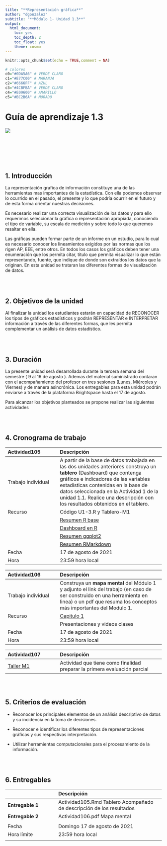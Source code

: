```yaml
---
title: "**Representación gráfica**"
author: "dgonzalez"
subtitle: "**Módulo 1- Unidad 1.3**" 
output:
  html_document:
    toc: yes
    toc_depth: 2
    toc_float: yes
    theme: cosmo
---
```


```r
knitr::opts_chunk$set(echo = TRUE,comment = NA)

# colores
c0="#0DA5A6" # VERDE CLARO
c1="#E77C00" # NARANJA
c2="#6666FF" # AZUL  
c3="#4CBFBA" # VERDE CLARO  
c4="#E09600" # AMARILLO  
c5="#BC2B6A" # MORADO  

```

# **Guía de aprendizaje 1.3**


![](img/baner1.png)

<br/><br/>

<br/><br/>

## **1. Introducción**

La representación grafica de información constituye una de las herramientas mas importantes de la estadística. Con ella podemos observar lo  ocurrido  en  el pasado, el  presente y lo que  podría ocurrir en el futuro y de esta forma orientar nuestras decisiones. 

Es necesario realizar una  correcta visualización de los datos y para ello requerimos seleccionar la gráfica o representación apropiada, conociendo el tipo de variable, su escala de medición y sobre todo lo que queremos resaltar en ella. 

Las gráficas pueden formar parte de un informe en un estudio, para lo cual es necesario conocer los lineamientos exigidos por las normas que los rigen AP, EEE, entre otros. En todos los casos los gráficos deben tener una  enumeración que los permita citar, titulo que permita visualizar lo que están  representando, fuente,  que indique de donde  son extraídos los datos que  la originan. En esta unidad se trataran las diferentes  formas de visualización de datos.

<br/><br/>

## **2. Objetivos de la unidad**

Al finalizar la unidad los estudiantes estarán  en  capacidad de  RECONOCER los  tipos de gráficos estadísticos y podrán REPRESENTAR e INTERPRETAR  información a  través  de las diferentes formas, que les permita complementar un  análisis de datos estadístico.

<br/><br/>

## **3. Duración**

La presente  unidad será desarrollada durante la  tercera semana del semestre ( 9 al 16 de agosto ). Ademas del material suministrado  contaran con el acompañamiento del profesor en tres sesiones (Lunes, Miércoles y Viernes) y de manera asincrónica. Los entregables para esta unidad podrán enviarse a través de la plataforma Brightspace hasta el  17 de agosto.

Para alcanzar los objetivos planteados se propone realizar las siguientes actividades

<br/><br/>

## **4. Cronograma de trabajo**


|Actividad105   | Descripción                    | 
|:--------------|:-----------------------------  |
|Trabajo individual | A partir de la base de datos trabajada en las dos unidades anteriores construya un **tablero** (Dashboard)  que contenga gráficos e indicadores de las variables estadísticas contenidas  en la base de datos seleccionada en la Actividad 1 de la unidad 1.1. Realice una descripción con los resultados obtenidos en el tablero. |
| Recurso       |  Código U1-3.R  y Tablero-M1 |
||[Resumen R base](https://www.i3s.unice.fr/~malapert/R/pdf/base-r.pdf)|
||[Dashboard en R](https://pkgs.rstudio.com/flexdashboard/)
||[Resumen ggplot2](https://www.maths.usyd.edu.au/u/UG/SM/STAT3022/r/current/Misc/data-visualization-2.1.pdf)|
||[Resumen RMarkdown](https://www.rstudio.com/wp-content/uploads/2015/02/rmarkdown-cheatsheet.pdf)|
|Fecha  | 17 de agosto de 2021 |
|Hora   | 23:59 hora local |

|Actividad106   | Descripción                    | 
|:--------------|:-----------------------------  |
|Trabajo individual |  Construya un **mapa mental** del Módulo 1  y adjunto el link del trabajo (en caso de ser construido en una herramienta en linea) o un pdf  que resuma los conceptos más importantes del Modulo 1.|
|	Recurso    |[Capitulo 1](https://github.com/dgonzalez80/presentacionespye.io/blob/main/pdf/Capitulo1.pdf)
|| Presentaciones y videos clases |
|Fecha  | 17 de agosto  de 2021 |
|Hora   | 23:59 hora local |

|Actividad107   | Descripción                  | 
|:--------------|:-----------------------------|
|[Taller M1](https://github.com/dgonzalez80/presentacionespye.io/blob/main/pdf/Taller_M%C3%B3dilo_1.pdf) |  Actividad que tiene como  finalidad preparar la primera evaluación parcial|
 
<br/><br/>

## **5. Criterios de evaluación**

+ Reconocer los principales elementos de un  análisis descriptivo de datos y su incidencia en la toma de decisiones.

+ Reconocer e identificar los diferentes tipos de representaciones gráficas y sus respectivas interpretación.

+ Utilizar herramientas computacionales para el procesamiento de la información.

<br/><br/>

## **6. Entregables** 

|               | Descripción                   | 
|:--------------|:------------------------------|
|**Entregable 1** | Actividad105.Rmd Tablero Acompañado de descripción de los resultados |
|**Entregable 2** | Actividad106.pdf Mapa mental |
|||
|Fecha       | Domingo 17 de agosto de 2021 |
|Hora límite | 23:59  hora  local |
|||

